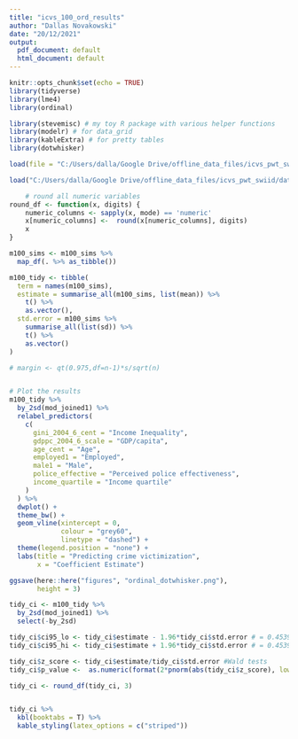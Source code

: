 ```yaml
---
title: "icvs_100_ord_results"
author: "Dallas Novakowski"
date: "20/12/2021"
output:
  pdf_document: default
  html_document: default
---
```


```r
knitr::opts_chunk$set(echo = TRUE)
library(tidyverse)
library(lme4)
library(ordinal)

library(stevemisc) # my toy R package with various helper functions
library(modelr) # for data_grid
library(kableExtra) # for pretty tables
library(dotwhisker)

load(file = "C:/Users/dalla/Google Drive/offline_data_files/icvs_pwt_swiid/data/m100_sims.RData")

load("C:/Users/dalla/Google Drive/offline_data_files/icvs_pwt_swiid/data/mod_joined1.RData")
```

```r
    # round all numeric variables
round_df <- function(x, digits) {
    numeric_columns <- sapply(x, mode) == 'numeric'
    x[numeric_columns] <-  round(x[numeric_columns], digits)
    x
}
```



```r
m100_sims <- m100_sims %>%
  map_df(. %>% as_tibble())

m100_tidy <- tibble(
  term = names(m100_sims),
  estimate = summarise_all(m100_sims, list(mean)) %>%
    t() %>%
    as.vector(),
  std.error = m100_sims %>%
    summarise_all(list(sd)) %>%
    t() %>%
    as.vector()
)

# margin <- qt(0.975,df=n-1)*s/sqrt(n)


# Plot the results
m100_tidy %>%
  by_2sd(mod_joined1) %>%
  relabel_predictors(
    c(
      gini_2004_6_cent = "Income Inequality",
      gdppc_2004_6_scale = "GDP/capita",
      age_cent = "Age",
      employed1 = "Employed",
      male1 = "Male",
      police_effective = "Perceived police effectiveness",
      income_quartile = "Income quartile"
    )
  ) %>%
  dwplot() +
  theme_bw() +
  geom_vline(xintercept = 0,
             colour = "grey60",
             linetype = "dashed") +
  theme(legend.position = "none") +
  labs(title = "Predicting crime victimization",
       x = "Coefficient Estimate")

ggsave(here::here("figures", "ordinal_dotwhisker.png"),
       height = 3)
```


```r
tidy_ci <- m100_tidy %>%
  by_2sd(mod_joined1) %>%
  select(-by_2sd)

tidy_ci$ci95_lo <- tidy_ci$estimate - 1.96*tidy_ci$std.error # = 0.4539815 
tidy_ci$ci95_hi <- tidy_ci$estimate + 1.96*tidy_ci$std.error # = 0.4539815 

tidy_ci$z_score <- tidy_ci$estimate/tidy_ci$std.error #Wald tests
tidy_ci$p_value <-  as.numeric(format(2*pnorm(abs(tidy_ci$z_score), lower.tail=FALSE), scientific = FALSE))

tidy_ci <- round_df(tidy_ci, 3)


tidy_ci %>%
  kbl(booktabs = T) %>%
  kable_styling(latex_options = c("striped"))


```


